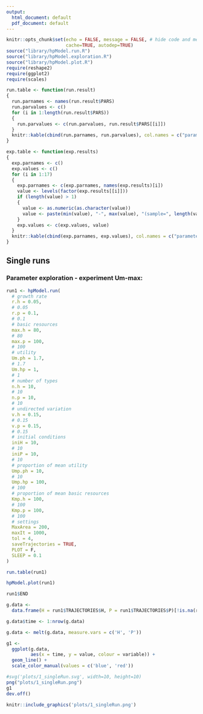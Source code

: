 ```yaml
---
output: 
  html_document: default
  pdf_document: default
---
```



```r
knitr::opts_chunk$set(echo = FALSE, message = FALSE, # hide code and messages
                      cache=TRUE, autodep=TRUE) 
source("library/hpModel.run.R")
source("library/hpModel.exploration.R")
source("library/hpModel.plot.R")
require(reshape2)
require(ggplot2)
require(scales)

run.table <- function(run.result)
{
  run.parnames <- names(run.result$PARS)
  run.parvalues <- c()
  for (i in 1:length(run.result$PARS))
  {
    run.parvalues <- c(run.parvalues, run.result$PARS[[i]])
  }
  knitr::kable(cbind(run.parnames, run.parvalues), col.names = c("parameter", "values"))
}

exp.table <- function(exp.results)
{
  exp.parnames <- c()
  exp.values <- c()
  for (i in 1:17)
  {
    exp.parnames <- c(exp.parnames, names(exp.results)[i])
    value <- levels(factor(exp.results[[i]]))
    if (length(value) > 1) 
    {
      value <- as.numeric(as.character(value))
      value <- paste(min(value), "-", max(value), "(sample=", length(value), ")")
    }
    exp.values <- c(exp.values, value)
  }
  knitr::kable(cbind(exp.parnames, exp.values), col.names = c("parameter", "values"))
}
```

## Single runs

### Parameter exploration - experiment Um-max:



```r
run1 <- hpModel.run(
  # growth rate
  r.h = 0.05,
  # 0.05
  r.p = 0.1,
  # 0.1
  # basic resources
  max.h = 80,
  # 80
  max.p = 100,
  # 100
  # utility
  Um.ph = 1.7,
  # 1.7
  Um.hp = 1,
  # 1
  # number of types
  n.h = 10,
  # 10
  n.p = 10,
  # 10
  # undirected variation
  v.h = 0.15,
  # 0.15
  v.p = 0.15,
  # 0.15
  # initial conditions
  iniH = 10,
  # 10
  iniP = 10,
  # 10
  # proportion of mean utility
  Ump.ph = 10,
  # 10
  Ump.hp = 100,
  # 100
  # proportion of mean basic resources
  Kmp.h = 100,
  # 100
  Kmp.p = 100,
  # 100
  # settings
  MaxArea = 200,
  maxIt = 1000,
  tol = 4,
  saveTrajectories = TRUE,
  PLOT = F,
  SLEEP = 0.1
)
```

```r
run.table(run1)
```


```r
hpModel.plot(run1)
```


```r
run1$END
```

```r
g.data <-
  data.frame(H = run1$TRAJECTORIES$H, P = run1$TRAJECTORIES$P)[!is.na(run1$TRAJECTORIES$H), ]

g.data$time <- 1:nrow(g.data)

g.data <- melt(g.data, measure.vars = c('H', 'P'))

g1 <- 
  ggplot(g.data,
         aes(x = time, y = value, colour = variable)) +
  geom_line() +
  scale_color_manual(values = c('blue', 'red'))

#svg('plots/1_singleRun.svg', width=10, height=10)
png("plots/1_singleRun.png")
g1
dev.off()
```

```r
knitr::include_graphics('plots/1_singleRun.png')
```
